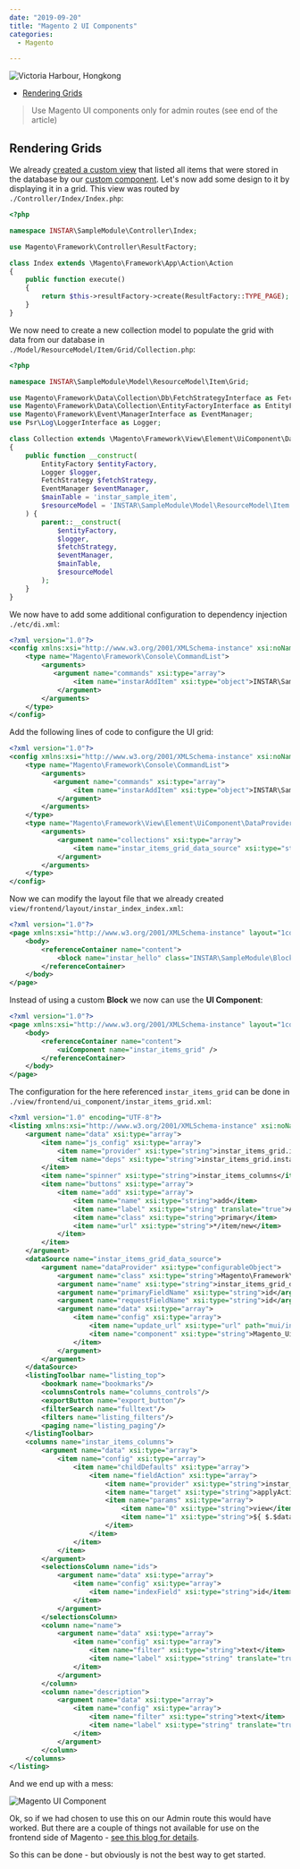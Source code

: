 ```yaml
---
date: "2019-09-20"
title: "Magento 2 UI Components"
categories:
  - Magento

---
```


![Victoria Harbour, Hongkong](./photo-kt443t6d_64hdh43hfh6dgjdfhg4_d.jpg)



<!-- TOC -->

- [Rendering Grids](#rendering-grids)

<!-- /TOC -->


> Use Magento UI components only for admin routes (see end of the article)


## Rendering Grids

We already [created a custom view](/creating-magento-2-modules#view-layer) that listed all items that were stored in the database by our [custom component](/creating-magento-2-modules#module-install-scripts). Let's now add some design to it by displaying it in a grid. This view was routed by `./Controller/Index/Index.php`:


```php
<?php

namespace INSTAR\SampleModule\Controller\Index;

use Magento\Framework\Controller\ResultFactory;

class Index extends \Magento\Framework\App\Action\Action
{
    public function execute()
    {
        return $this->resultFactory->create(ResultFactory::TYPE_PAGE);
    }
}
```


We now need to create a new collection model to populate the grid with data from our database in `./Model/ResourceModel/Item/Grid/Collection.php`:


```php
<?php

namespace INSTAR\SampleModule\Model\ResourceModel\Item\Grid;

use Magento\Framework\Data\Collection\Db\FetchStrategyInterface as FetchStrategy;
use Magento\Framework\Data\Collection\EntityFactoryInterface as EntityFactory;
use Magento\Framework\Event\ManagerInterface as EventManager;
use Psr\Log\LoggerInterface as Logger;

class Collection extends \Magento\Framework\View\Element\UiComponent\DataProvider\SearchResult
{
    public function __construct(
        EntityFactory $entityFactory,
        Logger $logger,
        FetchStrategy $fetchStrategy,
        EventManager $eventManager,
        $mainTable = 'instar_sample_item',
        $resourceModel = 'INSTAR\SampleModule\Model\ResourceModel\Item'
    ) {
        parent::__construct(
            $entityFactory,
            $logger,
            $fetchStrategy,
            $eventManager,
            $mainTable,
            $resourceModel
        );
    }
}
```


We now have to add some additional configuration to dependency injection `./etc/di.xml`:


```xml
<?xml version="1.0"?>
<config xmlns:xsi="http://www.w3.org/2001/XMLSchema-instance" xsi:noNamespaceSchemaLocation="urn:magento:framework:ObjectManager/etc/config.xsd">
    <type name="Magento\Framework\Console\CommandList">
        <arguments>
           <argument name="commands" xsi:type="array">
                <item name="instarAddItem" xsi:type="object">INSTAR\SampleModule\Console\Command\AddItem</item>
            </argument>
        </arguments>
    </type>
</config>
```


Add the following lines of code to configure the UI grid:


```xml
<?xml version="1.0"?>
<config xmlns:xsi="http://www.w3.org/2001/XMLSchema-instance" xsi:noNamespaceSchemaLocation="urn:magento:framework:ObjectManager/etc/config.xsd">
    <type name="Magento\Framework\Console\CommandList">
        <arguments>
           <argument name="commands" xsi:type="array">
                <item name="instarAddItem" xsi:type="object">INSTAR\SampleModule\Console\Command\AddItem</item>
            </argument>
        </arguments>
    </type>
    <type name="Magento\Framework\View\Element\UiComponent\DataProvider\CollectionFactory">
        <arguments>
            <argument name="collections" xsi:type="array">
                <item name="instar_items_grid_data_source" xsi:type="string">INSTAR\SampleModule\Model\ResourceModel\Item\Grid\Collection</item>
            </argument>
        </arguments>
    </type>
</config>
```


Now we can modify the layout file that we already created `view/frontend/layout/instar_index_index.xml`:



```xml
<?xml version="1.0"?>
<page xmlns:xsi="http://www.w3.org/2001/XMLSchema-instance" layout="1column" xsi:noNamespaceSchemaLocation="urn:magento:framework:View/Layout/etc/page_configuration.xsd">
    <body>
        <referenceContainer name="content">
            <block name="instar_hello" class="INSTAR\SampleModule\Block\Hello" template="hello.phtml"/>
        </referenceContainer>
    </body>
</page>
```


Instead of using a custom __Block__ we now can use the __UI Component__:



```xml
<?xml version="1.0"?>
<page xmlns:xsi="http://www.w3.org/2001/XMLSchema-instance" layout="1column" xsi:noNamespaceSchemaLocation="urn:magento:framework:View/Layout/etc/page_configuration.xsd">
    <body>
        <referenceContainer name="content">
            <uiComponent name="instar_items_grid" />
        </referenceContainer>
    </body>
</page>
```


The configuration for the here referenced `instar_items_grid` can be done in `./view/frontend/ui_component/instar_items_grid.xml`:


```xml
<?xml version="1.0" encoding="UTF-8"?>
<listing xmlns:xsi="http://www.w3.org/2001/XMLSchema-instance" xsi:noNamespaceSchemaLocation="urn:magento:module:Magento_Ui:etc/ui_configuration.xsd">
    <argument name="data" xsi:type="array">
        <item name="js_config" xsi:type="array">
            <item name="provider" xsi:type="string">instar_items_grid.instar_items_grid_data_source</item>
            <item name="deps" xsi:type="string">instar_items_grid.instar_items_grid_data_source</item>
        </item>
        <item name="spinner" xsi:type="string">instar_items_columns</item>
        <item name="buttons" xsi:type="array">
            <item name="add" xsi:type="array">
                <item name="name" xsi:type="string">add</item>
                <item name="label" xsi:type="string" translate="true">Add Item</item>
                <item name="class" xsi:type="string">primary</item>
                <item name="url" xsi:type="string">*/item/new</item>
            </item>
        </item>
    </argument>
    <dataSource name="instar_items_grid_data_source">
        <argument name="dataProvider" xsi:type="configurableObject">
            <argument name="class" xsi:type="string">Magento\Framework\View\Element\UiComponent\DataProvider\DataProvider</argument>
            <argument name="name" xsi:type="string">instar_items_grid_data_source</argument>
            <argument name="primaryFieldName" xsi:type="string">id</argument>
            <argument name="requestFieldName" xsi:type="string">id</argument>
            <argument name="data" xsi:type="array">
                <item name="config" xsi:type="array">
                    <item name="update_url" xsi:type="url" path="mui/index/render"/>
                    <item name="component" xsi:type="string">Magento_Ui/js/grid/provider</item>
                </item>
            </argument>
        </argument>
    </dataSource>
    <listingToolbar name="listing_top">
        <bookmark name="bookmarks"/>
        <columnsControls name="columns_controls"/>
        <exportButton name="export_button"/>
        <filterSearch name="fulltext"/>
        <filters name="listing_filters"/>
        <paging name="listing_paging"/>
    </listingToolbar>
    <columns name="instar_items_columns">
        <argument name="data" xsi:type="array">
            <item name="config" xsi:type="array">
                <item name="childDefaults" xsi:type="array">
                    <item name="fieldAction" xsi:type="array">
                        <item name="provider" xsi:type="string">instar_items_grid.instar_items_grid.instar_items_columns.actions</item>
                        <item name="target" xsi:type="string">applyAction</item>
                        <item name="params" xsi:type="array">
                            <item name="0" xsi:type="string">view</item>
                            <item name="1" xsi:type="string">${ $.$data.rowIndex }</item>
                        </item>
                    </item>
                </item>
            </item>
        </argument>
        <selectionsColumn name="ids">
            <argument name="data" xsi:type="array">
                <item name="config" xsi:type="array">
                    <item name="indexField" xsi:type="string">id</item>
                </item>
            </argument>
        </selectionsColumn>
        <column name="name">
            <argument name="data" xsi:type="array">
                <item name="config" xsi:type="array">
                    <item name="filter" xsi:type="string">text</item>
                    <item name="label" xsi:type="string" translate="true">Name</item>
                </item>
            </argument>
        </column>
        <column name="description">
            <argument name="data" xsi:type="array">
                <item name="config" xsi:type="array">
                    <item name="filter" xsi:type="string">text</item>
                    <item name="label" xsi:type="string" translate="true">Description</item>
                </item>
            </argument>
        </column>
    </columns>
</listing>
```

And we end up with a mess:

![Magento UI Component](./Magento2_Module_Components_01.png)


Ok, so if we had chosen to use this on our Admin route this would have worked. But there are a couple of things not available for use on the frontend side of Magento - [see this blog for details](https://belvg.com/blog/ui-grid-component-on-the-front-end-in-magento-2.html).

So this can be done - but obviously is not the best way to get started.